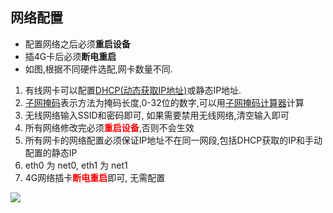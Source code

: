 ## 网络配置

* 配置网络之后必须**重启设备**<br>
* 插4G卡后必须**断电重启**<br>
* 如图,根据不同硬件选配,网卡数量不同.

1. 有线网卡可以配置[DHCP(动态获取IP地址)](https://baike.baidu.com/link?url=tMl3o7MU_uQ3t_6RBZS3BqZoqdWuD4TqI_2cSEFTwEpp2C1LXhDn_vqc3tvZgdLQULlKcCJSMHBKSe7-wlvj4_)或静态IP地址.
2. [子网掩码](https://www.baidu.com/link?url=dv1tG6_QxG_O2QgPiuR4HBNXV4wSJ-2FgRCJSYiQxQc33591e0YKAcEcJ9mzykdTuwcTNO2dT9Q22TeP6CRBYzjnvTwLtDgPJydgRjbFcC0xkjEYfz_OoLdJRBybC6un&wd=&eqid=93bbf87200014c21000000025d5c0d45)表示方法为掩码长度,0-32位的数字,可以用[子网掩码计算器](https://tool.chinaz.com/Tools/subnetmask)计算
3. 无线网络输入SSID和密码即可, 如果需要禁用无线网络,清空输入即可
4. 所有网络修改完必须<font color=red>**重启设备**</font>,否则不会生效
5. 所有网卡的网络配置必须保证IP地址不在同一网段,包括DHCP获取的IP和手动配置的静态IP
6. eth0 为 net0, eth1 为 net1
7. 4G网络插卡<font color=red>**断电重启**</font>即可, 无需配置

![](img/network.png)
